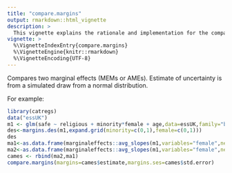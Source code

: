 ```yaml
---
title: "compare.margins"
output: rmarkdown::html_vignette
description: >
  This vignette explains the rationale and implementation for the compare.margins function.
vignette: >
  %\VignetteIndexEntry{compare.margins}
  %\VignetteEngine{knitr::rmarkdown}
  %\VignetteEncoding{UTF-8}
---
```


Compares two marginal effects (MEMs or AMEs). Estimate of uncertainty is from a simulated draw from a normal distribution.

For example:
```r
library(catregs)
data("essUK")
m1 <- glm(safe ~ religious + minority*female + age,data=essUK,family="binomial")
des<-margins.des(m1,expand.grid(minority=c(0,1),female=c(0,1)))
des
ma1<-as.data.frame(marginaleffects::avg_slopes(m1,variables="female",newdata=data.frame(minority=0,religious=3.6024,age=53.146)))
ma2<-as.data.frame(marginaleffects::avg_slopes(m1,variables="female",newdata=data.frame(minority=1,religious=3.6024,age=53.146)))
cames <- rbind(ma2,ma1)
compare.margins(margins=cames$estimate,margins.ses=cames$std.error)
```
